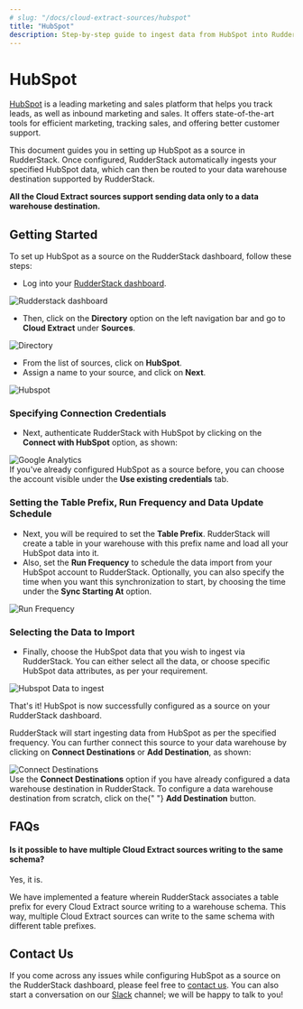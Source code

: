 ```yaml
---
# slug: "/docs/cloud-extract-sources/hubspot"
title: "HubSpot"
description: Step-by-step guide to ingest data from HubSpot into RudderStack.
---
```


# HubSpot

[HubSpot](https://www.hubspot.com/) is a leading marketing and sales platform that helps you track leads, as well as inbound marketing and sales. It offers state-of-the-art tools for efficient marketing, tracking sales, and offering better customer support.

This document guides you in setting up HubSpot as a source in RudderStack. Once configured, RudderStack automatically ingests your specified HubSpot data, which can then be routed to your data warehouse destination supported by RudderStack.

<div class="infoBlock">
<strong>All the Cloud Extract sources support sending data only to a data warehouse destination.</strong>

</div>

## Getting Started

To set up HubSpot as a source on the RudderStack dashboard, follow these steps:

- Log into your [RudderStack dashboard](https://app.rudderlabs.com/signup?type=freetrial).

<!--![](../.gitbook/assets/1%20%2815%29%20%281%29%20%281%29.png)-->

<img src="../../images/assets/1 (15) (1) (1).png" alt="Rudderstack dashboard" />

- Then, click on the **Directory** option on the left navigation bar and go to **Cloud Extract** under **Sources**.

<!--![](../.gitbook/assets/2%20%2818%29.png)-->

<img src="../../images/assets/2 (18).png" alt="Directory" />

- From the list of sources, click on **HubSpot**.
- Assign a name to your source, and click on **Next**.

<!--![](../.gitbook/assets/3%20%2813%29.png)-->

<img src="../../images/assets/3 (13).png" alt="Hubspot" />

### Specifying Connection Credentials

- Next, authenticate RudderStack with HubSpot by clicking on the **Connect with HubSpot** option, as shown:

<!--![](../.gitbook/assets/4%20%2815%29.png)-->

<img src="../../images/assets/4 (15).png" alt="Google Analytics" />

<div class="infoBlock">
If you've already configured HubSpot as a source before, you can choose the account visible under the <strong>Use existing credentials</strong> tab.

</div>

### Setting the Table Prefix, Run Frequency and Data Update Schedule

- Next, you will be required to set the **Table Prefix**. RudderStack will create a table in your warehouse with this prefix name and load all your HubSpot data into it.
- Also, set the **Run Frequency** to schedule the data import from your HubSpot account to RudderStack. Optionally, you can also specify the time when you want this synchronization to start, by choosing the time under the **Sync Starting At** option.

<!--![](../.gitbook/assets/5%20%2815%29.png)-->

<img src="../../images/assets/5 (15)" alt="Run Frequency" />

### Selecting the Data to Import

- Finally, choose the HubSpot data that you wish to ingest via RudderStack. You can either select all the data, or choose specific HubSpot data attributes, as per your requirement.

<!--![](../.gitbook/assets/6%20%2814%29.png)-->

<img src="../../images/assets/6 (14).png" alt="Hubspot Data to ingest" />

That's it! HubSpot is now successfully configured as a source on your RudderStack dashboard.

RudderStack will start ingesting data from HubSpot as per the specified frequency. You can further connect this source to your data warehouse by clicking on **Connect Destinations** or **Add Destination**, as shown:

<!--![](../.gitbook/assets/7%20%289%29.png)-->

<img src="../../images/assets/7 (9).png" alt="Connect Destinations" />

<div class="successBlock">
  Use the <strong>Connect Destinations</strong> option if you have already
  configured a data warehouse destination in RudderStack. To configure a data
  warehouse destination from scratch, click on the{" "}
  <strong>Add Destination</strong> button.
</div>

## FAQs

#### Is it possible to have multiple Cloud Extract sources writing to the same schema?

Yes, it is.

We have implemented a feature wherein RudderStack associates a table prefix for every Cloud Extract source writing to a warehouse schema. This way, multiple Cloud Extract sources can write to the same schema with different table prefixes.

## Contact Us

If you come across any issues while configuring HubSpot as a source on the RudderStack dashboard, please feel free to [contact us](mailto:%20docs@rudderstack.com). You can also start a conversation on our [Slack](https://rudderstack.com/join-rudderstack-slack-community) channel; we will be happy to talk to you!
